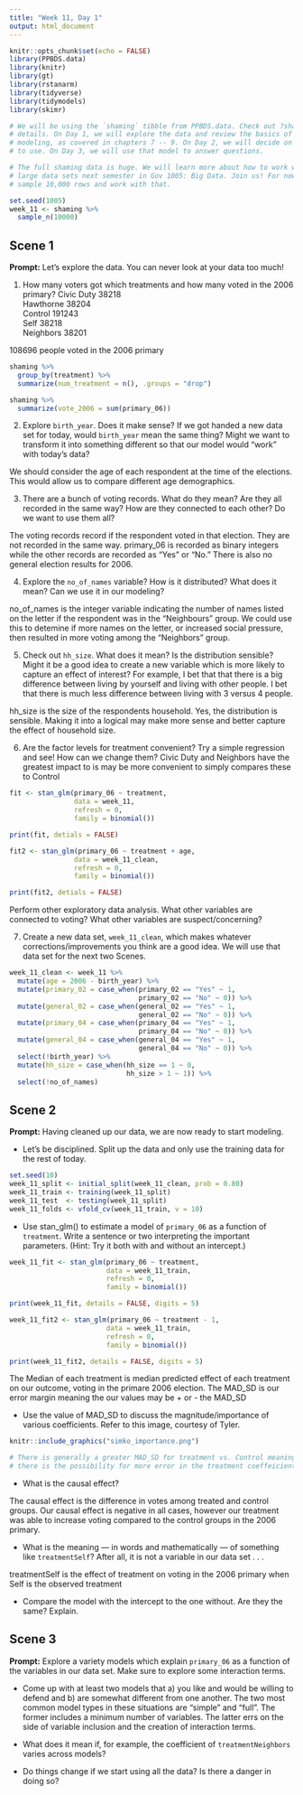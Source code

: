 ```yaml
---
title: "Week 11, Day 1"
output: html_document
---
```


```r
knitr::opts_chunk$set(echo = FALSE)
library(PPBDS.data)
library(knitr)
library(gt)
library(rstanarm)
library(tidyverse)
library(tidymodels)
library(skimr)

# We will be using the `shaming` tibble from PPBDS.data. Check out ?shaming for
# details. On Day 1, we will explore the data and review the basics of Bayesian
# modeling, as covered in chapters 7 -- 9. On Day 2, we will decide on a model
# to use. On Day 3, we will use that model to answer questions.

# The full shaming data is huge. We will learn more about how to work with such
# large data sets next semester in Gov 1005: Big Data. Join us! For now, let's
# sample 10,000 rows and work with that.

set.seed(1005)
week_11 <- shaming %>% 
  sample_n(10000)
```

## Scene 1

**Prompt:** Let's explore the data. You can never look at your data too much!

1) How many voters got which treatments and how many voted in the 2006 primary?
Civic Duty	38218			
Hawthorne	38204			
Control	191243			
Self	38218			
Neighbors	38201	

108696 people voted in the 2006 primary 
```r
shaming %>%
  group_by(treatment) %>%
  summarize(num_treatment = n(), .groups = "drop") 

shaming %>%
  summarize(vote_2006 = sum(primary_06))
```

2) Explore `birth_year`. Does it make sense? If we got handed a new data set for today, would `birth_year` mean the same thing? Might we want to transform it into something different so that our model would "work" with today's data?

We should consider the age of each respondent at the time of the elections. This would allow us to compare different age demographics.

3) There are a bunch of voting records. What do they mean? Are they all recorded in the same way? How are they connected to each other? Do we want to use them all?

The voting records record if the respondent voted in that election. They are not recorded in the same way. primary_06 is recorded as binary integers while the other records are recorded as "Yes" or "No." There is also no general election results for 2006.  

4) Explore the `no_of_names` variable? How is it distributed? What does it mean? Can we use it in our modeling?

no_of_names is the integer variable indicating the number of names listed on the letter if the respondent was in the "Neighbours" group. We could use this to detemine if more names on the letter, or increased social pressure, then resulted in more voting among the "Neighbors" group.

5) Check out `hh_size`. What does it mean? Is the distribution sensible? Might it be a good idea to create a new variable which is more likely to capture an effect of interest? For example, I bet that that there is a big difference between living by yourself and living with other people. I bet that there is much less difference between living with 3 versus 4 people.

hh_size is the size of the respondents household. Yes, the distribution is sensible. Making it into a logical may make more sense and better capture the effect of household size. 

6) Are the factor levels for treatment convenient? Try a simple regression and see! How can we change them?
Civic Duty and Neighbors have the greatest impact to is may be more convenient to simply compares these to Control 

```r
fit <- stan_glm(primary_06 ~ treatment,
                data = week_11,
                refresh = 0,
                family = binomial())

print(fit, detials = FALSE)

fit2 <- stan_glm(primary_06 ~ treatment + age,
                data = week_11_clean,
                refresh = 0,
                family = binomial())

print(fit2, detials = FALSE)
```


Perform other exploratory data analysis.  What other variables are connected to voting? What other variables are suspect/concerning?

7) Create a new data set, `week_11_clean`, which makes whatever corrections/improvements you think are a good idea. We will use that data set for the next two Scenes.

```r
week_11_clean <- week_11 %>%
  mutate(age = 2006 - birth_year) %>%
  mutate(primary_02 = case_when(primary_02 == "Yes" ~ 1,
                                primary_02 == "No" ~ 0)) %>%
  mutate(general_02 = case_when(general_02 == "Yes" ~ 1,
                                general_02 == "No" ~ 0)) %>%
  mutate(primary_04 = case_when(primary_04 == "Yes" ~ 1,
                                primary_04 == "No" ~ 0)) %>%
  mutate(general_04 = case_when(general_04 == "Yes" ~ 1,
                                general_04 == "No" ~ 0)) %>%
  select(!birth_year) %>%
  mutate(hh_size = case_when(hh_size == 1 ~ 0,
                             hh_size > 1 ~ 1)) %>%
  select(!no_of_names)
```


## Scene 2

**Prompt:** Having cleaned up our data, we are now ready to start modeling. 

* Let's be disciplined. Split up the data and only use the training data for the rest of today. 
```r
set.seed(10)
week_11_split <- initial_split(week_11_clean, prob = 0.80)
week_11_train <- training(week_11_split)
week_11_test  <- testing(week_11_split)
week_11_folds <- vfold_cv(week_11_train, v = 10)
```

* Use stan_glm() to estimate a model of `primary_06` as a function of `treatment`. Write a sentence or two interpreting the important parameters. (Hint: Try it both with and without an intercept.)
```r
week_11_fit <- stan_glm(primary_06 ~ treatment,
                        data = week_11_train,
                        refresh = 0, 
                        family = binomial())

print(week_11_fit, details = FALSE, digits = 5)

week_11_fit2 <- stan_glm(primary_06 ~ treatment - 1,
                        data = week_11_train,
                        refresh = 0, 
                        family = binomial())

print(week_11_fit2, details = FALSE, digits = 5)
```
The Median of each treatment is median predicted effect of each treatment on our outcome, voting in the primare 2006 election. The MAD_SD is our error margin meaning the our values may be + or - the MAD_SD

* Use the value of MAD_SD to discuss the magnitude/importance of various coefficients. Refer to this image, courtesy of Tyler.

```r
knitr::include_graphics("simko_importance.png")

# There is generally a greater MAD_SD for treatment vs. Control meaning the 
# there is the possibility for more error in the treatment coeffeicients 
```

* What is the causal effect?

The causal effect is the difference in votes among treated and control groups. Our causal effect is negative in all cases, however our treatment was able to increase voting compared to the control groups in the 2006 primary. 

* What is the meaning --- in words and mathematically --- of something like `treatmentSelf`? After all, it is not a variable in our data set . . .

treatmentSelf is the effect of treatment on voting in the 2006 primary when Self is the observed treatment

* Compare the model with the intercept to the one without. Are they the same? Explain.



## Scene 3

**Prompt:** Explore a variety models which explain `primary_06` as a function of the variables in our data set. Make sure to explore some interaction terms. 

* Come up with at least two models that a) you like and would be willing to defend and b) are somewhat different from one another. The two most common model types in these situations are "simple" and "full". The former includes a minimum number of variables. The latter errs on the side of variable inclusion and the creation of interaction terms.

* What does it mean if, for example, the coefficient of `treatmentNeighbors` varies across models? 
* Do things change if we start using all the data? Is there a danger in doing so?

